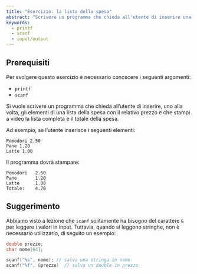 ```yaml
---
title: "Esercizio: la lista della spesa"
abstract: "Scrivere un programma che chieda all'utente di inserire una lista della spesa e la stampi a video."
keywords:
  - printf
  - scanf
  - input/output
---
```


::: {.callout-note appearance="minimal"}
## Prerequisiti
Per svolgere questo esercizio è necessario conoscere i seguenti argomenti:

- `printf`
- `scanf`
:::

Si vuole scrivere un programma che chieda all'utente di inserire, uno alla volta, gli elementi di una lista della spesa con il relativo prezzo e che stampi a video la lista completa e il totale della spesa.

Ad esempio, se l'utente inserisce i seguenti elementi:

```plaintext
Pomodori 2.50
Pane 1.20
Latte 1.00
```

Il programma dovrà stampare:

```plaintext
Pomodori   2.50
Pane       1.20
Latte      1.00
Totale:    4.70
```

::: {.callout-note}
## Suggerimento
Abbiamo visto a lezione che `scanf` solitamente ha bisogno del carattere `&` per leggere i valori in input. Tuttavia, quando si leggono stringhe, non è necessario utilizzarlo, di seguito un esempio:

```.c
double prezzo;
char nome[64];

scanf("%s", nome); // salva una stringa in nome
scanf("%f", &prezzo)  // salva un double in prezzo
```
:::
